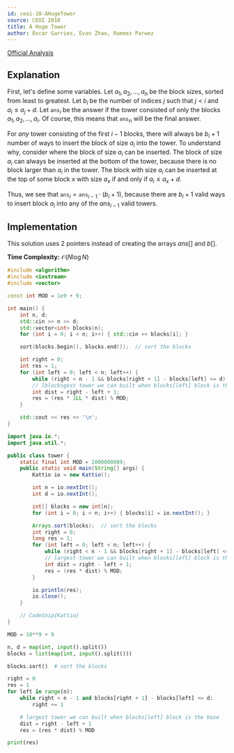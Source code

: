 ```yaml
---
id: ceoi-10-AHugeTower
source: CEOI 2010
title: A Huge Tower
author: Óscar Garries, Evan Zhao, Rameez Parwez
---
```


[Official Analysis](http://ceoi2010.ics.upjs.sk/pub/documents/ceoi_summary.pdf#page=14)

## Explanation

First, let's define some variables.
Let $a_1, a_2, ..., a_n$ be the block sizes, sorted from least to greatest.
Let $b_i$ be the number of indices $j$ such that $j < i$ and $a_i \leq a_j + d$.
Let $\texttt{ans}_i$ be the answer if the tower consisted of only the blocks $a_1, a_2, ..., a_i$. Of course, this means that $\texttt{ans}_n$ will be the final answer.

For *any* tower consisting of the first $i - 1$ blocks, there will always be $b_i + 1$ number of ways to insert the block of size $a_i$ into the tower.
To understand why, consider where the block of size $a_i$ can be inserted. The block of size $a_i$ can always be inserted at the bottom of the tower, because there is no block larger than $a_i$ in the tower. The block with size $a_i$ can be inserted at the top of some block $x$ with size $a_x$ if and only if $a_i \leq a_x + d$.

Thus, we see that $\texttt{ans}_i = \texttt{ans}_{i-1} \cdot (b_i + 1)$, because there are $b_i + 1$ valid ways to insert block $a_i$ into any of the $ans_{i-1}$ valid towers.

## Implementation

This solution uses 2 pointers instead of creating the arrays $ans[]$ and $b[]$.

**Time Complexity:** $\mathcal{O}(N \log N)$

<LanguageSection>
<CPPSection>

```cpp
#include <algorithm>
#include <iostream>
#include <vector>

const int MOD = 1e9 + 9;

int main() {
	int n, d;
	std::cin >> n >> d;
	std::vector<int> blocks(n);
	for (int i = 0; i < n; i++) { std::cin >> blocks[i]; }

	sort(blocks.begin(), blocks.end());  // sort the blocks

	int right = 0;
	int res = 1;
	for (int left = 0; left < n; left++) {
		while (right < n - 1 && blocks[right + 1] - blocks[left] <= d) { right++; }
		// lblocksgest tower we can built when blocks[left] block is the base
		int dist = right - left + 1;
		res = (res * 1LL * dist) % MOD;
	}

	std::cout << res << '\n';
}
```

</CPPSection>
<JavaSection>

```java
import java.io.*;
import java.util.*;

public class tower {
	static final int MOD = 1000000009;
	public static void main(String[] args) {
		Kattio io = new Kattio();

		int n = io.nextInt();
		int d = io.nextInt();

		int[] blocks = new int[n];
		for (int i = 0; i < n; i++) { blocks[i] = io.nextInt(); }

		Arrays.sort(blocks);  // sort the blocks
		int right = 0;
		long res = 1;
		for (int left = 0; left < n; left++) {
			while (right < n - 1 && blocks[right + 1] - blocks[left] <= d) { right++; }
			// largest tower we can built when blocks[left] block is the base
			int dist = right - left + 1;
			res = (res * dist) % MOD;
		}

		io.println(res);
		io.close();
	}

	// CodeSnip{Kattio}
}
```

</JavaSection>
<PySection>

```py
MOD = 10**9 + 9

n, d = map(int, input().split())
blocks = list(map(int, input().split()))

blocks.sort()  # sort the blocks

right = 0
res = 1
for left in range(n):
	while right < n - 1 and blocks[right + 1] - blocks[left] <= d:
		right += 1

	# largest tower we can built when blocks[left] block is the base
	dist = right - left + 1
	res = (res * dist) % MOD

print(res)
```

</PySection>
</LanguageSection>

